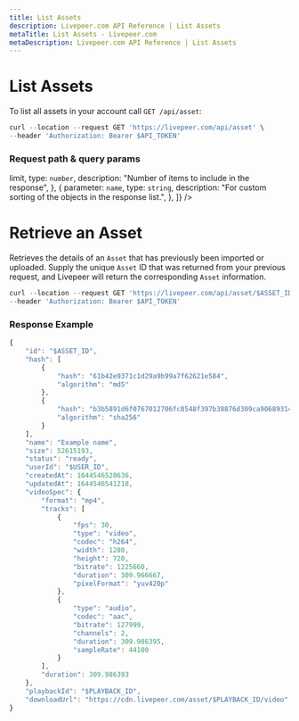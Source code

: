 ```yaml
---
title: List Assets
description: Livepeer.com API Reference | List Assets
metaTitle: List Assets - Livepeer.com
metaDescription: Livepeer.com API Reference | List Assets
---
```


# List Assets

To list all assets in your account call `GET /api/asset`:

```jsx
curl --location --request GET 'https://livepeer.com/api/asset' \
--header 'Authorization: Bearer $API_TOKEN'
```

### **Request path & query params**

<Table
  data={[
    {
      parameter: <code>limit</code>,
      type: <code>number</code>,
      description: "Number of items to include in the response",
    },
    {
      parameter: <code>name</code>,
      type: <code>string</code>,
      description: "For custom sorting of the objects in the response list.",
    },
  ]}
/>

# Retrieve an Asset

Retrieves the details of an `Asset` that has previously been imported or
uploaded. Supply the unique `Asset` ID that was returned from your previous
request, and Livepeer will return the corresponding `Asset` information.

```jsx
curl --location --request GET 'https://livepeer.com/api/asset/$ASSET_ID' \
--header 'Authorization: Bearer $API_TOKEN'
```

### Response Example

```jsx
{
    "id": "$ASSET_ID",
    "hash": [
        {
            "hash": "61b42e9371c1d29a9b99a7f62621e584",
            "algorithm": "md5"
        },
        {
            "hash": "b3b5891d6f0767012706fc8548f397b38876d309ca90689314c94615fb4c6e62",
            "algorithm": "sha256"
        }
    ],
    "name": "Example name",
    "size": 52615193,
    "status": "ready",
    "userId": "$USER_ID",
    "createdAt": 1644546528636,
    "updatedAt": 1644546541218,
    "videoSpec": {
        "format": "mp4",
        "tracks": [
            {
                "fps": 30,
                "type": "video",
                "codec": "h264",
                "width": 1280,
                "height": 720,
                "bitrate": 1225660,
                "duration": 309.966667,
                "pixelFormat": "yuv420p"
            },
            {
                "type": "audio",
                "codec": "aac",
                "bitrate": 127999,
                "channels": 2,
                "duration": 309.986395,
                "sampleRate": 44100
            }
        ],
        "duration": 309.986393
    },
    "playbackId": "$PLAYBACK_ID",
    "downloadUrl": "https://cdn.livepeer.com/asset/$PLAYBACK_ID/video"
}
```
